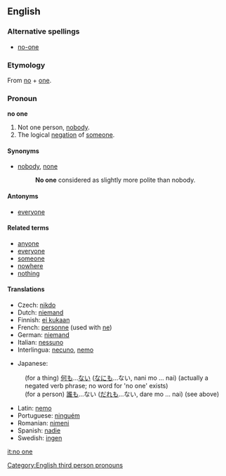 ==English==

===Alternative spellings===
*[[no-one]]

===Etymology===
From [[no]] + [[one]].

===Pronoun===
'''no one'''

# Not one person, [[nobody]].
# The logical [[negation]] of [[someone]].

====Synonyms====
* [[nobody]], [[none]]
*:'''No one''' considered as slightly more polite than nobody.

====Antonyms====
*[[everyone]]

====Related terms====
*[[anyone]]
*[[everyone]]
*[[someone]]
*[[nowhere]]
*[[nothing]]

====Translations====
{{trans-top|not one person}}
*Czech: [[nikdo]]
*Dutch: [[niemand]]
*Finnish: [[ei kukaan]]
*French: [[personne]] (used with [[ne]])
*German: [[niemand]]
*Italian: [[nessuno]]
*Interlingua: [[necuno]], [[nemo]]
{{trans-mid}}
*Japanese:
:(for a thing) [[何も]]...[[ない]] ([[なにも]]...ない, nani mo ... nai) (actually a negated verb phrase; no word for 'no one' exists)
:(for a person) [[誰も]]...ない ([[だれも]]...ない, dare mo ... nai) (see above)
*Latin: [[nemo]]
*Portuguese: [[ninguém]]
*Romanian: [[nimeni]]
*Spanish: [[nadie]]
*Swedish: [[ingen]]
{{trans-bottom}}

[[Category:English third person pronouns]]

[[it:no one]]